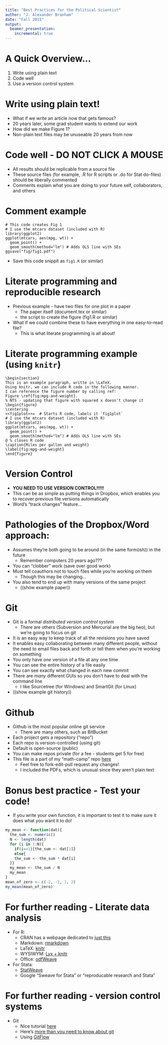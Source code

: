 ```yaml
---
title: "Best Practices for the Political Scientist"
author: "J. Alexander Branham"
date: "Fall 2015"
output:
  beamer_presentation:
    incremental: true
---
```


# A Quick Overview...
1. Write using plain text
2. Code well
3. Use a version control system

# Write using plain text!
* What if we write an article now that gets famous?
* 20 years later, some grad student wants to extend our work
* How did we make Figure 1?
* Non-plain text files may be unuseable 20 years from now

# Code well - DO NOT CLICK A MOUSE
* All results should be replicable from a source file
* These source files (for example, .R for R scripts or .do for Stat do-files) should be liberally commented
* Comments explain what you are doing to your future self, collaborators, and others

# Comment example
```
# This code creates Fig 1
# I use the mtcars dataset (included with R)
library(ggplot2)
ggplot(mtcars, aes(mpg, wt)) +
  geom_point() +
  geom_smooth(method="lm") # Adds OLS line with SEs
ggsave("fig/fig1.pdf")
```
* Save this code snippit as `fig1.R` (or similar)

# Literate programming and reproducible research
* Previous example - have two files for one plot in a paper
    + The paper itself (document.tex or similar)
    + the script to create the figure (fig1.R or similar)
* What if we could combine these to have everything in one easy-to-read file?
    + This is what literate programming is all about!

# Literate programming example (using `knitr`)

```
\begin{section}
This is an example paragraph, writte in \LaTeX.
Using knitr, we can include R code in the following manner.
I can reference the figure number by calling ref:
Figure \ref{fig:mpg-and-weight}.
% NTS - updating that figure with squared x doesn't change it
\begin{figure}
\centering
<<fig1plot>>=  # Starts R code, labels it `fig1plot`
# I use the mtcars dataset (included with R)
library(ggplot2)
ggplot(mtcars, aes(mpg, wt)) +
  geom_point() +
  geom_smooth(method="lm") # Adds OLS line with SEs
@ % closes R code
\caption{Miles per gallon and weight}
\label{fig:mpg-and-weight}
\end{figure}
```

# Version Control
* **YOU NEED TO USE VERSION CONTROL!!!!!**
* This can be as simple as putting things in Dropbox, which enables you to recover previous file versions automatically
* Word's "track changes" feature...

# Pathologies of the Dropbox/Word approach:
* Assumes they're both going to be around (in the same form(ish)) in the future
    + Remember computers 20 years ago???
* You can "clobber" work (save over good work)
* Must tell coauthors not to touch files while you're working on them
    + Though this may be changing...
* You also tend to end up with many versions of the same project
    + ((show example paper))

# Git
* Git is a formal *distributed version control system*
    + There are others (Subversion and Mercurial are the big two), but we're going to focus on git 
* It is an easy way to keep track of all the revisions you have saved
* It enables easy collaborating between many different people, without the need to email files back and forth or tell them when you're working on something
* You only have *one* version of a file at any one time
* You can see the entire history of a file easily
* You can see exactly what changed in each new commit
* There are *many* different GUIs so you don't have to deal with the command line
    + I like Sourcetree (for Windows) and SmartGit (for Linux)
* ((show example git history))

# Github
* Github is the most popular online git service
    + There are many others, such as BitBucket
* Each project gets a repository ("repo")
* Each repo is version-controlled (using git)
* Default is open-source (public)
* You can make repos private (for a fee - students get 5 for free)
* This file is a part of my "math-camp" repo [here](www.github.com/jabranham/math-camp)
    + Feel free to fork-edit-pull request any changes!
    + I included the PDFs, which is unusual since they aren't plain text

# Bonus best practice - Test your code!
* If you write your own function, it is important to test it to make sure it does what you want it to do!
```r
my_mean <- function(dat){
  the_sum <- numeric()
  N <- length(dat)
  for (i in 1:N){
    if(i==1){the_sum <- dat[1]}
    else{
    the_sum <- the_sum * dat[i]
  }}
  my_mean <- the_sum / N
  my_mean
}
mean_of_zero <- c(-2, -1, 1, 2)
my_mean(mean_of_zero)
```

# For further reading - Literate data analysis
* For R:
    + CRAN has a webpage dedicated to [just this](https://cran.r-project.org/web/views/ReproducibleResearch.html)
    + Markdown: [rmarkdown](http://www.rmarkdown.rstudio.com)
    + LaTeX: [knitr](http://yihui.name/knitr/)
    + WYSIWYM: [Lyx + knitr](www.lyx.org)
    + Office: [odfWeave](https://cran.r-project.org/web/packages/odfWeave/index.html)
* For Stata:
    + [StatWeave](http://homepage.cs.uiowa.edu/~rlenth/StatWeave/)
    + Google "Sweave for Stata" or "reproducable research and Stata"

# For further reading - version control systems
* Git
    + Nice tutorial [here](https://try.github.io/levels/1/challenges/1)
    + Here's [more than you need to know about git](https://www.atlassian.com/git/tutorials)
    + Using [GitFlow](http://nvie.com/posts/a-successful-git-branching-model/)

